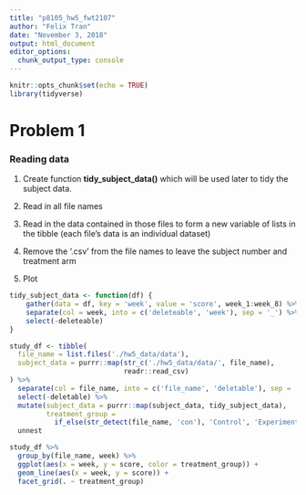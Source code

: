 ```yaml
---
title: "p8105_hw5_fwt2107"
author: "Felix Tran"
date: "November 3, 2018"
output: html_document
editor_options: 
  chunk_output_type: console
---
```


```r
knitr::opts_chunk$set(echo = TRUE)
library(tidyverse)
```

# Problem 1

### Reading data

1. Create function **tidy_subject_data()** which will be used later to tidy 
the subject data.  

2. Read in all file names

3. Read in the data contained in those files to form a new variable of lists in 
the tibble (each file's data is an individual dataset)

4. Remove the '.csv' from the file names to leave the subject number and 
treatment arm

5. Plot 
```r
tidy_subject_data <- function(df) {
    gather(data = df, key = 'week', value = 'score', week_1:week_8) %>% 
    separate(col = week, into = c('deleteable', 'week'), sep = '_') %>% 
    select(-deleteable)
}

study_df <- tibble(
  file_name = list.files('./hw5_data/data'),
  subject_data = purrr::map(str_c('./hw5_data/data/', file_name), 
                            readr::read_csv)
) %>% 
  separate(col = file_name, into = c('file_name', 'deletable'), sep = '\\.') %>% 
  select(-deletable) %>% 
  mutate(subject_data = purrr::map(subject_data, tidy_subject_data),
         treatment_group = 
           if_else(str_detect(file_name, 'con'), 'Control', 'Experimental')) %>% 
  unnest

study_df %>% 
  group_by(file_name, week) %>% 
  ggplot(aes(x = week, y = score, color = treatment_group)) +
  geom_line(aes(x = week, y = score)) +
  facet_grid(. ~ treatment_group)
```


